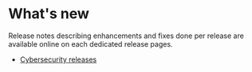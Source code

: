 <!--
	Copyright (c) 2021 THALES GLOBAL SERVICES.
	
	This program and the accompanying materials are made available under the
	terms of the Eclipse Public License 2.0 which is available at
	http://www.eclipse.org/legal/epl-2.0
	
	SPDX-License-Identifier: EPL-2.0
	
	Contributors:
	   Thales - initial API and implementation
-->
= What's new =

Release notes describing enhancements and fixes done per release are available online on each dedicated release pages.

* [https://github.com/eclipse/capella-cybersecurity/releases Cybersecurity releases]
